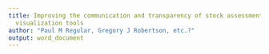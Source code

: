 ```yaml
---
title: Improving the communication and transparency of stock assessment using interactive
  visualization tools
author: "Paul M Regular, Gregory J Robertson, etc.?"
output: word_document
---
```


